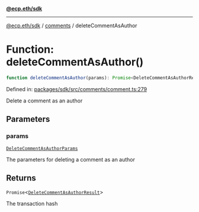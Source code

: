 [**@ecp.eth/sdk**](../../index.mdx)

***

[@ecp.eth/sdk](/sdk-reference/index.mdx) / [comments](/sdk-reference/comments/index.mdx) / deleteCommentAsAuthor

# Function: deleteCommentAsAuthor()

```ts
function deleteCommentAsAuthor(params): Promise<DeleteCommentAsAuthorResult>;
```

Defined in: [packages/sdk/src/comments/comment.ts:279](https://github.com/ecp-eth/comments-monorepo/blob/main/packages/sdk/src/comments/comment.ts#L279)

Delete a comment as an author

## Parameters

### params

[`DeleteCommentAsAuthorParams`](/sdk-reference/comments/type-aliases/DeleteCommentAsAuthorParams.mdx)

The parameters for deleting a comment as an author

## Returns

`Promise`\<[`DeleteCommentAsAuthorResult`](/sdk-reference/comments/type-aliases/DeleteCommentAsAuthorResult.mdx)\>

The transaction hash
